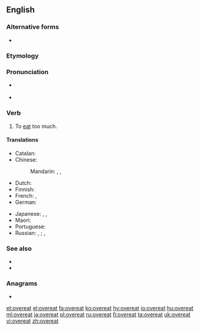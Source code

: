 ==English==

===Alternative forms===
* {{l|en|over-eat}}

===Etymology===
{{prefix|over|eat|lang=en}}

===Pronunciation===
* {{a|US}} {{IPA|/ˌoʊvɚˈit/|lang=en}}
* {{rhymes|iːt|lang=en}}

===Verb===
{{en-verb|overeats|overeating|overate|overeaten}}

# To [[eat]] too much.

====Translations====
{{trans-top|eat too much}}
* Catalan: {{t+|ca|sobremenjar}}
* Chinese:
*: Mandarin: {{t|cmn|[[吃]][[得]][[過多]]|sc=Hani}}, {{t|cmn|[[吃]][[得]][[过多]]|tr=chī dé guòduō|sc=Hani}}, {{t+|cmn|暴食|tr=bàoshí|sc=Hani}}
* Dutch: {{t+|nl|overeten}}
* Finnish: {{t|fi|ylensyödä}}
* French: {{t|fr|[[trop]] [[manger]]}}, {{t+|fr|suralimenter|alt=se suralimenter}}
* German: {{t|de|überessen|alt=sich überessen}}
{{trans-mid}}
* Japanese: {{t|ja|過食|tr=かしょくする, kashoku suru|alt=過食する|sc=Jpan}}, {{t|ja|暴食|tr=ぼうしょくする, bōshoku suru|alt=暴食する|sc=Jpan}}, {{t|ja|食べ過ぎる|tr=たべすぎる, tabesugiru|sc=Jpan}}
* Maori: {{t|mi|pūponga}}
* Portuguese: {{t+|pt|empachar}}
* Russian: {{t+|ru|объеда́ться|impf}}, {{t+|ru|объе́сться|pf}}; {{t+|ru|перееда́ть|impf}}, {{t+|ru|перее́сть|pf}}
{{trans-bottom}}

===See also===
* {{l|en|pack on the pounds}}
* {{l|en|obesity}}

===Anagrams===
* {{l|en|overate}}

[[et:overeat]]
[[el:overeat]]
[[fa:overeat]]
[[ko:overeat]]
[[hy:overeat]]
[[io:overeat]]
[[hu:overeat]]
[[ml:overeat]]
[[ja:overeat]]
[[pl:overeat]]
[[ru:overeat]]
[[fi:overeat]]
[[ta:overeat]]
[[uk:overeat]]
[[vi:overeat]]
[[zh:overeat]]